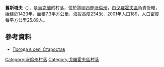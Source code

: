 {{coord|50|29|20|N|24|48|13|E|scale:30000|display=title}}

'''舊斯塔夫'''（{{lang-uk|Старостав}}），是[[烏克蘭|烏克蘭]]的村落，位於該國西部[[沃倫州|沃倫州]]，由[[戈羅霍夫區|戈羅霍夫區]]負責管轄，始建於1423年，面積7.3平方公里，海拔高度234米，2001年人口189，人口密度每平方公里25.89人。

==參考資料==
* [http://weather.in.ua/ua/volynskaja/25059 Погода в селі Старостав] {{Wayback|url=http://weather.in.ua/ua/volynskaja/25059 |date=20111219103348 }}

[[Category:沃倫州村落|Category:沃倫州村落]]
[[Category:戈羅霍夫區村落|Category:戈羅霍夫區村落]]


{{Volyn-geo-stub}}